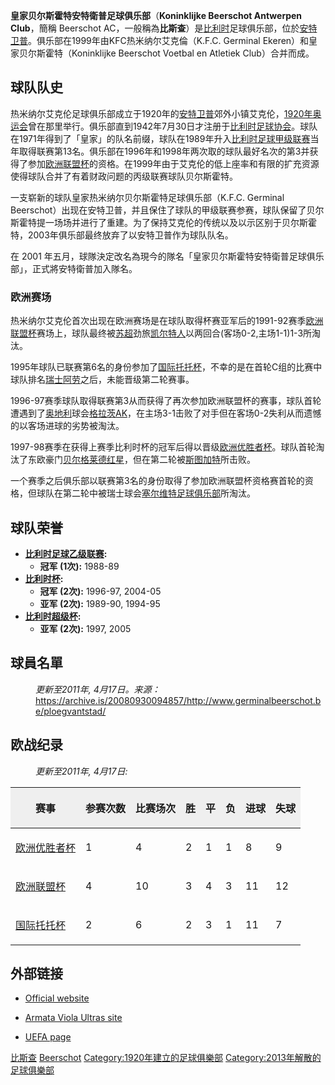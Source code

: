 {{noteta
|G1=uefa
|G2=足球
|1=zh-hans:贝尔斯霍特; zh-hk:比斯查;
}}
{{Football club infobox 
|  clubname = 比斯查
|  image    = [[File:Germinal_beerschot.gif|250px]]
|  fullname = 皇家贝尔斯霍特安特衛普足球俱乐部
|  nickname = ''De Ratten'' (鼠军) 
|  founded  = 1920年（创建）<br>1942年7月30日（注册）<br>1999年1月21日（合并）
|  dissolved = 2013年
|  ground   = [[安特卫普|安特卫普]] {{tsl|en|Olympisch Stadion (Antwerp)||安特卫普奥林匹克球场}}
|  capacity = 12,771（最多）<br>12,206（欧足联标准）
|  chairman = {{flagicon|BEL}} Herman Kesters |
|  manager  = {{flagicon|BEL}} Jacky Mathijssen |
|  league   = [[比利時足球甲級聯賽|比利時足球甲級聯賽]] 
|  season   = 2012–13
|  position = 比甲，第 15 位（退出聯賽）
| pattern_la1=_thinwhiteborder|pattern_b1=_beerschot1213h|pattern_ra1=_thinwhiteborder|pattern_so1=_hoops_white|
  leftarm1=400080|body1=400080|rightarm1=400080|shorts1=400080|socks1=400080|
  pattern_la2=_thinborderonwhite|pattern_b2=_beerschot1213a|pattern_ra2=_thinborderonwhite|pattern_so2=_hoops_white|
  leftarm2=400080|body2=FFFFFF|rightarm2=400080|shorts2=FFFFFF|socks2=400080|
}}
'''皇家贝尔斯霍特安特衛普足球俱乐部'''（'''Koninklijke Beerschot Antwerpen Club'''，簡稱 Beerschot AC，一般稱為'''比斯查'''）是[[比利时|比利时]]足球俱乐部，位於[[安特卫普|安特卫普]]。俱乐部在1999年由KFC热米纳尔艾克倫（K.F.C. Germinal Ekeren）和皇家贝尔斯霍特（Koninklijke Beerschot Voetbal en Atletiek Club）合并而成。

== 球队队史 ==
热米纳尔艾克伦足球俱乐部成立于1920年的[[安特卫普|安特卫普]]郊外小镇艾克伦，[[1920年夏季奥林匹克奥运会|1920年奥运会]]曾在那里举行。俱乐部直到1942年7月30日才注册于[[比利时足球协会|比利时足球协会]]。球队在1971年得到了「皇家」的队名前缀，球队在1989年升入[[比利时足球甲级联赛|比利时足球甲级联赛]]当年取得联赛第13名。俱乐部在1996年和1998年两次取的球队最好名次的第3并获得了参加[[欧洲联盟杯|欧洲联盟杯]]的资格。在1999年由于艾克伦的低上座率和有限的扩充资源使得球队合并了有着财政问题的丙级联赛球队贝尔斯霍特。

一支崭新的球队皇家热米纳尔贝尔斯霍特足球俱乐部（K.F.C. Germinal Beerschot）出现在安特卫普，并且保住了球队的甲级联赛参赛，球队保留了贝尔斯霍特提一场场并进行了重建。为了保持艾克伦的传统以及以示区别于贝尔斯霍特，2003年俱乐部最终放弃了以安特卫普作为球队队名。

在 2001 年五月，球隊決定改名為現今的隊名「皇家贝尔斯霍特安特衛普足球俱乐部」，正式將安特衛普加入隊名。

=== 欧洲赛场 ===
热米纳尔艾克伦首次出现在欧洲赛场是在球队取得杯赛亚军后的1991-92赛季[[欧洲联盟杯|欧洲联盟杯]]赛场上，球队最终被[[苏格兰足球超级联赛|苏超]]劲旅[[凯尔特人足球俱乐部|凯尔特人]]以两回合(客场0-2,主场1-1)1-3所淘汰。

1995年球队已联赛第6名的身份参加了[[国际托托杯|国际托托杯]]，不幸的是在首轮C组的比赛中球队排名[[瑞士|瑞士]][[阿劳足球俱乐部|阿劳]]之后，未能晋级第二轮赛事。

1996-97赛季球队取得联赛第3从而获得了再次参加欧洲联盟杯的赛事，球队首轮遭遇到了[[奥地利|奥地利]]球会[[格拉茨AK|格拉茨AK]]，在主场3-1击败了对手但在客场0-2失利从而遗憾的以客场进球的劣势被淘汰。

1997-98赛季在获得上赛季比利时杯的冠军后得以晋级[[欧洲优胜者杯|欧洲优胜者杯]]。球队首轮淘汰了东欧豪门[[贝尔格莱德红星|贝尔格莱德红星]]，但在第二轮被[[斯图加特足球俱乐部|斯图加特]]所击败。

一个赛季之后俱乐部以联赛第3名的身份取得了参加欧洲联盟杯资格赛首轮的资格，但球队在第二轮中被瑞士球会[[塞尔维特足球俱乐部|塞尔维特足球俱乐部]]所淘汰。

== 球队荣誉 ==
* '''[[比利时足球乙级联赛|比利时足球乙级联赛]]:'''
** '''冠军 (1次):''' 1988-89
* '''[[比利时杯|比利时杯]]:'''
** '''冠军 (2次):''' 1996-97, 2004-05
** '''亚军 (2次):''' 1989-90, 1994-95
* '''[[比利时超级杯|比利时超级杯]]:'''
** '''亚军 (2次):''' 1997, 2005

== 球員名單 ==
:''更新至2011年, 4月17日。来源：''https://archive.is/20080930094857/http://www.germinalbeerschot.be/ploegvantstad/
{{Football squad start}}
{{Football squad player|no=1|nat=MKD|name=[[柏高夫斯基|柏高夫斯基]]|pos=GK}}
{{Football squad player|no=3|nat=SRB|name=Nemanja Rnić|pos=DF}}
{{Football squad player|no=4|nat=URY|name=Gary Kagelmacher|pos=DF}} 
{{Football squad player|no=5|nat=BEL|name=[[蒙迪尼|蒙迪尼]]|pos=DF}}
{{Football squad player|no=6|nat=BEL|name=[[迪克|迪克]]|pos=MF}}
{{Football squad player|no=7|nat=BEL|name=[[基文特|基文特]]|pos=DF}}
{{Football squad player|no=8|nat=NED|name=[[舒亞積利麥當勞|舒亞積利麥當勞]]|pos=FW}}
{{Football squad player|no=9|nat=BEL|name=[[法利斯夏漢|法利斯夏漢]]|pos=MF}}
{{Football squad player|no=10|nat=COL|name=[[丹尼爾告魯斯|丹尼爾告魯斯]]|pos=MF}} 
{{Football squad player|no=11|nat=ZIM|name=Vuza Nyoni|pos=MF}}
{{Football squad player|no=12|nat=KEN|name=[[雲耶馬|雲耶馬]]|pos=MF}}
{{Football squad player|no=13|nat=BRA|name=Jean Acosta Soares|pos=MF}}
{{Football squad player|no=14|nat=BEL|name=Mike Smet|pos=DF}} 
{{Football squad player|no=16|nat=BRA|name=Luis Eduardo de Aziz (Dudu)|pos=FW}}
{{Football squad player|no=17|nat=BEL|name=Oumar Diouck|pos=FW}}
{{Football squad mid}} 
{{Football squad player|no=18|nat=BRA|name=Júnior Negrão|pos=FW}}
{{Football squad player|no=19|nat=BIH|name=Adnan Čustović|pos=FW}}
{{Football squad player|no=20|nat=BEL|name=[[馬爾斯|馬爾斯]]|pos=GK}}
{{Football squad player|no=21|nat=COD|name=[[泰治保亞貝|泰治保亞貝]]|pos=FW}}
{{Football squad player|no=22|nat=BEL|name=[[蒙迪尼|蒙迪尼]]|pos=DF}}
{{Football squad player|no=24|nat=BEL|name=Guillaume François|pos=FW}} 
{{Football squad player|no=25|nat=CRO|name=Tomislav Mikulić|pos=DF}}
{{Football squad player|no=26|nat=BEL|name=[[卡美斯基|卡美斯基]]|pos=GK}}
{{Football squad player|no=27|nat=COD|name=Junior Kabananga|pos=FW}}
{{Football squad player|no=29|nat=CMR|name=Justice Wamfor|pos=MF}}
{{Football squad player|no=30|nat=BEL|name=Jelle Merckx|pos=GK}} 
{{Football squad player|no=33|nat=FIN|name=Roni Porokara|pos=MF}}
{{Football squad player|no=44|nat=BEL|name=[[高亞|高亞]]|pos=MF}}
{{Football squad player|no=86|nat=BEL|name=Mats Rits|pos=MF}}
{{Football squad end}}

== 欧战纪录 ==
:''更新至2011年, 4月17日:''

{| border="1" cellspacing="0" cellpadding="2"
|-----
! style="background:#efefef;" | 赛事
! style="background:#efefef;" | 参赛次数
! style="background:#efefef;" | 比赛场次
! style="background:#efefef;" | 胜
! style="background:#efefef;" | 平
! style="background:#efefef;" | 负
! style="background:#efefef;" | 进球
! style="background:#efefef;" | 失球
|-----
| [[欧洲优胜者杯|欧洲优胜者杯]] || 1 || 4 || 2 || 1
| 1 || 8 || 9
|-----
| [[欧洲联盟杯|欧洲联盟杯]] || 4 || 10 || 3 || 4 || 3 || 11 || 12
|-----
| [[国际托托杯|国际托托杯]] || 2 || 6 || 2 || 3
| 1 || 11 || 7
|}


== 外部链接 ==
* {{nl icon}} [https://web.archive.org/web/20161022214411/http://www.germinal-beerschot.be/ Official website]
* {{nl icon}} [https://web.archive.org/web/20150801012335/http://armata-viola.be/ Armata Viola Ultras site]
* {{en icon}} [http://www.uefa.com/footballEurope/Club=52881/domestic.html UEFA page] {{Wayback|url=http://www.uefa.com/footballEurope/Club=52881/domestic.html |date=20070428220015 }}

{{Jupiler League}}

[[Category:比斯查|]]
[[Category:比利時已解散的足球俱樂部|Beerschot]]
[[Category:1920年建立的足球俱樂部|Category:1920年建立的足球俱樂部]]
[[Category:2013年解散的足球俱樂部|Category:2013年解散的足球俱樂部]]